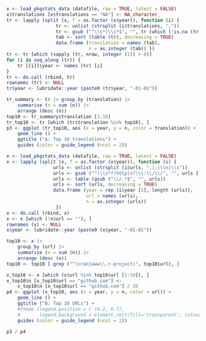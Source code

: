 
```r
x <- load_pkgstats_data (datafile, raw = TRUE, latest = FALSE)
x$translations [x$translations == "NA"] <- NA_character_
tr <- lapply (split (x, f = as.factor (x$year)), function (i) {
                  tr <- unlist (strsplit (i$translations, ","))
                  tr <- gsub ("^\\s*|\\s*$", "", tr [which (!is.na (tr))])
                  tab <- sort (table (tr), decreasing = TRUE)
                  data.frame (translation = names (tab),
                              n = as.integer (tab)) })
tr <- tr [which (vapply (tr, nrow, integer (1)) > 0)]
for (i in seq_along (tr)) {
    tr [[i]]$year <- names (tr) [i]
}
tr <- do.call (rbind, tr)
rownames (tr) <- NULL
tr$year <- lubridate::year (paste0 (tr$year, "-01-01"))

tr_summary <- tr |> group_by (translation) |>
    summarise (n = sum (n)) |>
    arrange (desc (n))
top10 <- tr_summary$translation [1:10]
tr_top10 <- tr [which (tr$translation %in% top10), ]
p3 <- ggplot (tr_top10, aes (x = year, y = n, color = translation)) +
    geom_line () +
    ggtitle ("A: Top 10 translations") +
    guides (color = guide_legend (ncol = 2))

x <- load_pkgstats_data (datafile, raw = TRUE, latest = FALSE)
x <- lapply (split (x, f = as.factor (x$year)), function (i) {
                 urls <- unlist (strsplit (i$urls, ",|;|\\n|\\s"))
                 urls <- gsub ("^(\\s*?)http(s?)\\:\\/\\/", "", urls [!is.na (urls)])
                 urls <- table (gsub ("\\/.*$", "", urls))
                 urls <- sort (urls, decreasing = TRUE)
                 data.frame (year = rep (i$year [1], length (urls)),
                             url = names (urls),
                             n = as.integer (urls))
                  })
x <- do.call (rbind, x)
x <- x [which (!x$url == ""), ]
rownames (x) <- NULL
x$year <- lubridate::year (paste0 (x$year, "-01-01"))

top10 <- x |>
    group_by (url) |>
    summarise (n = sum (n)) |>
    arrange (desc (n))
top10 <- top10 [-grep ("^(cran|www\\.r-project)", top10$url), ]

x_top10 <- x [which (x$url %in% top10$url [1:10]), ]
x_top10$n [x_top10$url == "github.com"] <-
    x_top10$n [x_top10$url == "github.com"] / 20
p4 <- ggplot (x_top10, aes (x = year, y = n, color = url)) +
    geom_line () +
    ggtitle ("B: Top 10 URLs") +
    #theme (legend.position = c (0.2, 0.7),
    #       legend.background = element_rect(fill='transparent', colour='transparent')) +
    guides (color = guide_legend (ncol = 2))

p3 / p4
```
